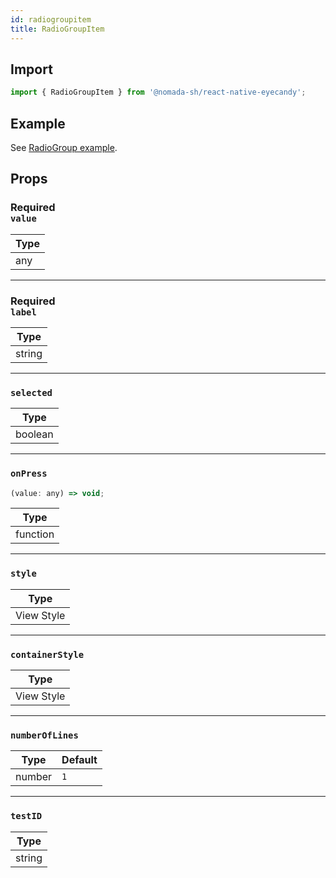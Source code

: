 ```yaml
---
id: radiogroupitem
title: RadioGroupItem
---
```


## Import

```jsx
import { RadioGroupItem } from '@nomada-sh/react-native-eyecandy';
```

## Example

See [RadioGroup example](../radiogroup#example).

## Props

### <div class="label required basic">Required</div>**`value`**

| Type |
| ---- |
| any  |

---

### <div class="label required basic">Required</div>**`label`**

| Type   |
| ------ |
| string |

---

### `selected`

| Type    |
| ------- |
| boolean |

---

### `onPress`

```jsx
(value: any) => void;
```

| Type     |
| -------- |
| function |

---

### `style`

| Type       |
| ---------- |
| View Style |

---

### `containerStyle`

| Type       |
| ---------- |
| View Style |

---

### `numberOfLines`

| Type   | Default |
| ------ | ------- |
| number | `1`     |

---

### `testID`

| Type   |
| ------ |
| string |
